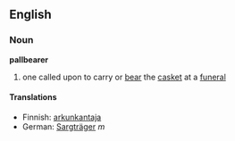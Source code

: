 == English ==
===Noun===
'''pallbearer'''
#one called upon to carry or [[bear]] the [[casket]] at a [[funeral]]
====Translations====

*Finnish: [[arkunkantaja]]
*German: [[Sargträger]] ''m''